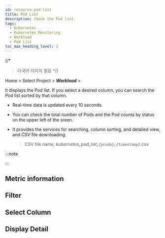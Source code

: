 ```yaml
---
id: resource-pod-list
title: Pod List
description: Check the Pod list.
tags:
  - Kubernetes
  - Kubernetes Monitoring
  - Workload
  - Pod List
toc_max_heading_level: 2
---
```


{/* 

> 다국어 이미지 필요
> */}

Home > Select Project > **_Workload_** > <Cmdname sid="podList" className="uitext" />

It displays the Pod list. If you select a desired column, you can search the Pod list sorted by that column. 

<ImgLang img='k8s-pod-list.png' desc='Pod list' />

- Real-time data is updated every 10 seconds.

- You can check the total number of Pods and the Pod counts by status on the upper left of the sreen. 

- It provides the services for searching, column sorting, and detailed view, and _CSV_ file downloading.

  > CSV file name, _kubernetes_pod_list\_`{pcode}`\_`{timestamp}`.csv_

:::note 


<K8scomlist />

:::

## Metric information


<K8slistmetric />
 
## Filter


<K8slistfilter />
  
## Select Column


<K8slistcl />
 
## Display Detail


<K8slistdetail />

